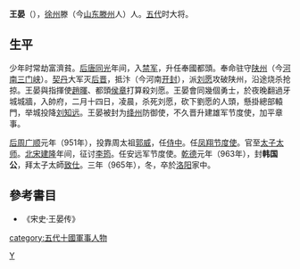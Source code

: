{{Otheruses|other=名为王晏的其他人物|王晏}}

'''王晏'''（{{bd|890年||966年||Wang}}），[[徐州|徐州]]滕（今[[山东|山东]][[滕州|滕州]]人）人。[[五代|五代]]时大将。

== 生平 ==
少年时常劫富濟貧。[[后唐|后唐]][[同光|同光]]年间，入[[禁军|禁军]]，升任奉國都頭。奉命驻守[[陕州|陕州]]（今[[河南|河南]][[三门峡|三门峡]]）。[[契丹|契丹]]大军灭[[后晋|后晋]]，抵汴（今河南[[开封|开封]]），派[[刘愿|刘愿]]攻破陕州，沿途烧杀抢掠。王晏與指揮使[[趙暉|趙暉]]、都頭[[侯章|侯章]]打算殺刘愿。王晏會同幾個勇士，於夜晚翻過牙城城牆，入帥府，二月十四日，凌晨，杀死刘愿，砍下劉愿的人頭，懸掛總部轅門，举城投降[[刘知远|刘知远]]。王晏被封为[[绛州|绛州]]防御使，不久晋升建雄军节度使，加平章事。

[[后周|后周]][[广顺|广顺]]元年（951年），投靠周太祖[[郭威|郭威]]，任[[侍中|侍中]]。任[[凤翔节度使|凤翔节度使]]。官至[[太子太师|太子太师]]。[[北宋|北宋]][[建隆|建隆]]年间，征讨[[李筠|李筠]]。任安远军节度使。[[乾德_(北宋)|乾德]]元年（963年），封'''韩国公'''，拜太子太師[[致仕|致仕]]。三年（965年），冬，卒於[[洛阳|洛阳]]家中。

== 參考書目 ==
* 《宋史·王晏传》

{{Authority control}}

{{DEFAULTSORT:W}}
[[Category:王姓|Y]]
[[category:五代十國軍事人物|category:五代十國軍事人物]]